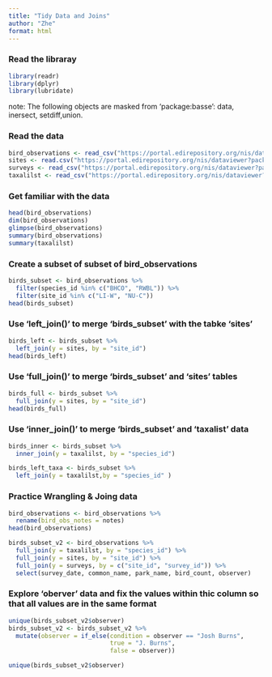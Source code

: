 ```yaml
---
title: "Tidy Data and Joins"
author: "Zhe"
format: html
---
```


### Read the libraray
```r
library(readr)
library(dplyr)
library(lubridate)
```
note: The following objects are masked from 'package:basse': data, inersect, setdiff,union.

### Read the data
```r
bird_observations <- read_csv("https://portal.edirepository.org/nis/dataviewer?packageid=knb-lter-cap.256.10&entityid=53edaa7a0e083013d9bf20322db1780e")
sites <- read.csv("https://portal.edirepository.org/nis/dataviewer?packageid=knb-lter-cap.256.10&entityid=81bf72420e69077097fb0790dcdc63a6")
surveys <- read_csv("https://portal.edirepository.org/nis/dataviewer?packageid=knb-lter-cap.256.10&entityid=b2466fa5cb5ed7ee1ea91398fc291c59")
taxalilst <- read_csv("https://portal.edirepository.org/nis/dataviewer?packageid=knb-lter-cap.256.10&entityid=58f863b7e3066e68536a9cacdc7bd58e")

```
### Get familiar with the data

```r
head(bird_observations)
dim(bird_observations)
glimpse(bird_observations)
summary(bird_observations)
summary(taxalilst)

```
### Create a subset of subset of bird_observations
```r
birds_subset <- bird_observations %>% 
  filter(species_id %in% c("BHCO", "RWBL")) %>% 
  filter(site_id %in% c("LI-W", "NU-C"))
head(birds_subset)
```

### Use 'left_join()' to merge 'birds_subset' with the tabke 'sites'

```r
birds_left <- birds_subset %>% 
  left_join(y = sites, by = "site_id")
head(birds_left)
```

### Use 'full_join()' to merge 'birds_subset' and 'sites' tables 

```r
birds_full <- birds_subset %>% 
  full_join(y = sites, by = "site_id")
head(birds_full)
```

### Use 'inner_join()' to merge 'birds_subset' and 'taxalist' data
```r
birds_inner <- birds_subset %>% 
  inner_join(y = taxalilst, by = "species_id")

birds_left_taxa <- birds_subset %>% 
  left_join(y = taxalilst,by = "species_id" )
```

### Practice Wrangling & Joing data
```r
bird_observations <- bird_observations %>% 
  rename(bird_obs_notes = notes)
head(bird_observations)

birds_subset_v2 <- bird_observations %>% 
  full_join(y = taxalilst, by = "species_id") %>% 
  full_join(y = sites, by = "site_id") %>% 
  full_join(y = surveys, by = c("site_id", "survey_id")) %>% 
  select(survey_date, common_name, park_name, bird_count, observer)
```

### Explore 'oberver' data and fix the values within thic column so that all values are in the same format

```r
unique(birds_subset_v2$observer)
birds_subset_v2 <- birds_subset_v2 %>% 
  mutate(observer = if_else(condition = observer == "Josh Burns", 
                            true = "J. Burns", 
                            false = observer))

unique(birds_subset_v2$observer)
```

